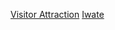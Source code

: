 {{日本行政區劃分類導航|觀光地}}
{{Commonscat|Visitor attractions in Iwate prefecture}}

[[Category:岩手縣|Visitor Attraction]]
[[Category:日本各都道府縣旅遊景點|Iwate]]